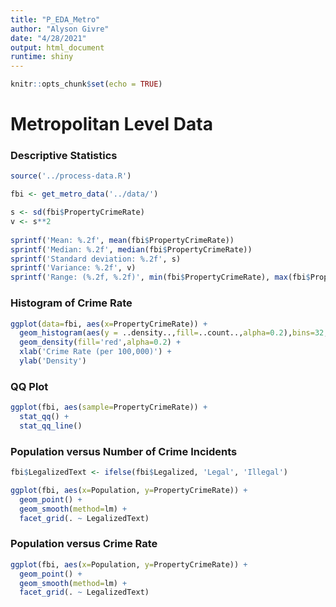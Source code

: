 ```yaml
---
title: "P_EDA_Metro"
author: "Alyson Givre"
date: "4/28/2021"
output: html_document
runtime: shiny
---
```


```r
knitr::opts_chunk$set(echo = TRUE)
```

# Metropolitan Level Data

### Descriptive Statistics
```r
source('../process-data.R')

fbi <- get_metro_data('../data/')

s <- sd(fbi$PropertyCrimeRate)
v <- s**2
  
sprintf('Mean: %.2f', mean(fbi$PropertyCrimeRate))
sprintf('Median: %.2f', median(fbi$PropertyCrimeRate))
sprintf('Standard deviation: %.2f', s)
sprintf('Variance: %.2f', v)
sprintf('Range: (%.2f, %.2f)', min(fbi$PropertyCrimeRate), max(fbi$PropertyCrimeRate))
```


### Histogram of Crime Rate
```r

ggplot(data=fbi, aes(x=PropertyCrimeRate)) +
  geom_histogram(aes(y = ..density..,fill=..count..,alpha=0.2),bins=32, closed='left') +
  geom_density(fill='red',alpha=0.2) +
  xlab('Crime Rate (per 100,000)') +
  ylab('Density')
```


### QQ Plot
```r

ggplot(fbi, aes(sample=PropertyCrimeRate)) +
  stat_qq() +
  stat_qq_line()
```

### Population versus Number of Crime Incidents
```r

fbi$LegalizedText <- ifelse(fbi$Legalized, 'Legal', 'Illegal')

ggplot(fbi, aes(x=Population, y=PropertyCrimeRate)) + 
  geom_point() +
  geom_smooth(method=lm) +
  facet_grid(. ~ LegalizedText)
```

### Population versus Crime Rate
```r
ggplot(fbi, aes(x=Population, y=PropertyCrimeRate)) + 
  geom_point() +
  geom_smooth(method=lm) +
  facet_grid(. ~ LegalizedText)
```